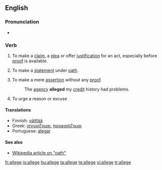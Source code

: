 ==English==

===Pronunciation===
* {{IPA|əlɛdʒ}}

{{rhymes|ɛdʒ}}

===Verb===
{{en-verb|alleg|ing}}

# {{transitive}} To make a [[claim]], a [[plea]] or offer [[justification]] for an act, especially before [[proof]] is available.
# {{transitive}} To make a [[statement]] under [[oath]].
# {{transitive}} To make a mere [[assertion]] without any [[proof]].
#: The [[agency]] '''alleged''' my [[credit]] history had problems.
# {{transitive}} To urge a reason or excuse

====Translations====
* Finnish: [[väittää]]
* Greek: [[ισχυρίζομαι]], [[προφασίζομαι]]
* Portuguese: [[alegar]]

====See also====
* [[:w:oath|Wikipedia article on "oath"]]

[[fr:allege]]
[[io:allege]]
[[hu:allege]]
[[ta:allege]]
[[te:allege]]
[[vi:allege]]
[[tr:allege]]